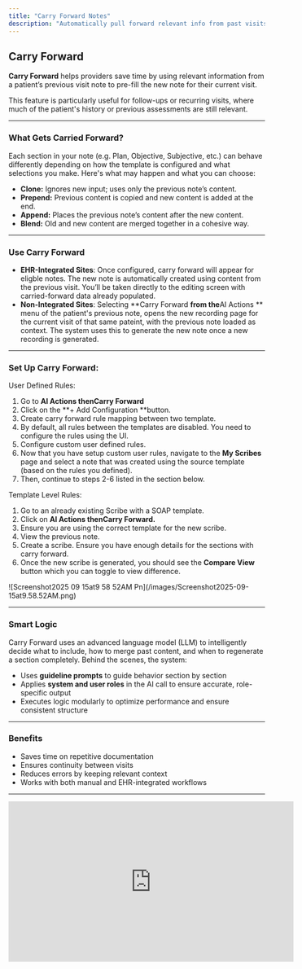 ```yaml
---
title: "Carry Forward Notes"
description: "Automatically pull forward relevant info from past visits into your new note."
---
```


## Carry Forward

**Carry Forward** helps providers save time by using relevant information from a patient’s previous visit note to pre-fill the new note for their current visit.

This feature is particularly useful for follow-ups or recurring visits, where much of the patient's history or previous assessments are still relevant.

---

### What Gets Carried Forward?

Each section in your note (e.g. Plan, Objective, Subjective, etc.) can behave differently depending on how the template is configured and what selections you make. Here's what may happen and what you can choose:

- **Clone:** Ignores new input; uses only the previous note’s content.
- **Prepend:** Previous content is copied and new content is added at the end.
- **Append:** Places the previous note’s content after the new content.
- **Blend:** Old and new content are merged together in a cohesive way.

---

### Use Carry Forward

- **EHR-Integrated Sites**: Once configured, carry forward will appear for eligble notes. The new note is automatically created using content from the previous visit. You’ll be taken directly to the editing screen with carried-forward data already populated.
- **Non-Integrated Sites**: Selecting \*\*Carry Forward **from the**AI Actions \*\* menu of the patient's previous note, opens the new recording page for the current visit of that same pateint, with the previous note loaded as context. The system uses this to generate the new note once a new recording is generated.

---

### Set Up Carry Forward:

User Defined Rules:

1. Go to ****AI Actions thenCarry Forward****
2. Click on the \*\*+ Add Configuration \*\*button.
3. Create carry forward rule mapping between two template.
4. By default, all rules between the templates are disabled. You need to configure the rules using the UI.
5. Configure custom user defined rules.
6. Now that you have setup custom user rules, navigate to the **My Scribes** page and select a note that was created using the source template (based on the rules you defined).
7. Then, continue to steps 2-6 listed in the section below.

Template Level Rules:

1. Go to an already existing Scribe with a SOAP template.
2. Click on ****AI Actions thenCarry Forward.****
3. Ensure you are using the correct template for the new scribe.
4. View the previous note.
5. Create a scribe. Ensure you have enough details for the sections with carry forward.
6. Once the new scribe is generated, you should see the **Compare View** button which you can toggle to view difference.

<Frame>
  ![Screenshot2025 09 15at9 58 52AM Pn](/images/Screenshot2025-09-15at9.58.52AM.png)
</Frame>

---

### Smart Logic

Carry Forward uses an advanced language model (LLM) to intelligently decide what to include, how to merge past content, and when to regenerate a section completely. Behind the scenes, the system:

- Uses **guideline prompts** to guide behavior section by section
- Applies **system and user roles** in the AI call to ensure accurate, role-specific output
- Executes logic modularly to optimize performance and ensure consistent structure

---

### Benefits

- Saves time on repetitive documentation
- Ensures continuity between visits
- Reduces errors by keeping relevant context
- Works with both manual and EHR-integrated workflows

---

<Frame>
  <iframe width="560" height="315" src="https://www.youtube.com/embed/1kY2hDIHHuw?si=dheIUoh6X4EqW2j9" title="YouTube video player" frameborder="0" allow="accelerometer; autoplay; clipboard-write; encrypted-media; gyroscope; picture-in-picture; web-share" referrerpolicy="strict-origin-when-cross-origin" allowfullscreen />
</Frame>

### Commure Carry Forward (integrated)

<Frame>
  ![Image(23) Pn](/image\(23\).png)
</Frame>

<Tip>
  Users no longer need to navigate to \*\*My Scribes → AI Actions → Carry Forward. \*\*The previous signed note from the EHR is automatically pulled into our system, allowing the user to start a visit with carry forward already in place.
</Tip>

<Info>
  For more information on details how to this up, please contact sales or your customer support manager.
</Info>